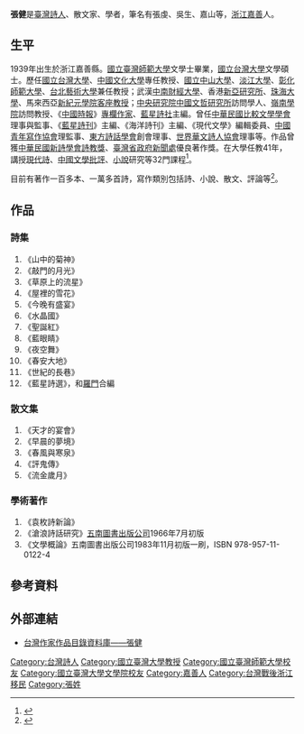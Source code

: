 {{Otheruses|張健}}
'''張健'''{{BD|1939年|12月15日|2018年|12月16日|catIdx=Chang}}是[[臺灣|臺灣]][[詩人|詩人]]、散文家、學者，筆名有張虔、吳生、嘉山等，[[浙江|浙江]][[嘉善|嘉善]]人。

== 生平 ==
1939年出生於浙江嘉善縣。[[國立臺灣師範大學|國立臺灣師範大學]]文學士畢業，[[國立台灣大學|國立台灣大學]]文學碩士。歷任[[國立台灣大學|國立台灣大學]]、[[中國文化大學|中國文化大學]]專任教授、[[國立中山大學|國立中山大學]]、[[淡江大學|淡江大學]]、[[彰化師範大學|彰化師範大學]]、[[台北藝術大學|台北藝術大學]]兼任教授；武漢[[中南財經大學|中南財經大學]]、香港[[新亞研究所|新亞研究所]]、[[珠海大學|珠海大學]]、馬來西亞[[新紀元學院|新紀元學院]][[客座教授|客座教授]]；[[中央研究院中國文哲研究所|中央研究院中國文哲研究所]]訪問學人、[[嶺南學院|嶺南學院]]訪問教授、《[[中國時報|中國時報]]》[[專欄作家|專欄作家]]、[[藍星詩社|藍星詩社]]主編。曾任[[中華民國比較文學學會|中華民國比較文學學會]]理事與監事、《[[藍星詩刊|藍星詩刊]]》主編、《海洋詩刊》主編、《現代文學》編輯委員、[[中國青年寫作協會|中國青年寫作協會]]理監事、[[東方詩話學會|東方詩話學會]]創會理事、[[世界華文詩人協會|世界華文詩人協會]]理事等。作品曾獲[[中華民國新詩學會|中華民國新詩學會]][[詩教獎|詩教獎]]、[[臺灣省政府新聞處|臺灣省政府新聞處]]優良著作獎。在大學任教41年，講授[[現代詩|現代詩]]、[[中國文學批評|中國文學批評]]、[[小說|小說]]研究等32門課程<ref>{{Cite web |url=http://163.32.124.24/ksme/artsdisplay.asp?systemno=0000000703 |title=高雄文學網‧作家作品主題館 |access-date=2014-07-04 |archive-date=2016-03-04 |archive-url=https://web.archive.org/web/20160304122126/http://163.32.124.24/ksme/artsdisplay.asp?systemno=0000000703 |dead-url=no }}</ref>。

目前有著作一百多本、一萬多首詩，寫作類別包括詩、小說、散文、評論等<ref>{{Cite web |url=http://news.ltn.com.tw/news/supplement/paper/153438 |title=最精鍊的語言─張健創作文物展 |access-date=2014-07-04 |archive-date=2018-02-16 |archive-url=https://web.archive.org/web/20180216025557/http://news.ltn.com.tw/news/supplement/paper/153438 |dead-url=no }}</ref>。

== 作品 ==
=== 詩集 ===
#《山中的菊神》
#《敲門的月光》
#《草原上的流星》
#《屋裡的雪花》
#《今晚有盛宴》
#《水晶國》
#《聖誕紅》
#《藍眼睛》
#《夜空舞》
#《春安大地》
#《世紀的長巷》
#《藍星詩選》，和[[羅門|羅門]]合編

=== 散文集 ===
#《天才的宴會》
#《早晨的夢境》
#《春風與寒泉》
#《評鬼傳》
#《流金歲月》

=== 學術著作 ===
#《袁枚詩新論》
#《滄浪詩話研究》[[五南圖書出版公司|五南圖書出版公司]]1966年7月初版
#《文學概論》五南圖書出版公司1983年11月初版一刷，ISBN 978-957-11-0122-4

== 參考資料 ==
{{Reflist}}

== 外部連結 ==
* [https://db.nmtl.gov.tw/Site4/s6/writerinfo?id=1302 台灣作家作品目錄資料庫——張健] {{Wayback|url=https://db.nmtl.gov.tw/Site4/s6/writerinfo?id=1302 |date=20220101001512 }}

{{DEFAULTSORT:Chang}}

[[Category:台灣詩人|Category:台灣詩人]]
[[Category:國立臺灣大學教授|Category:國立臺灣大學教授]]
[[Category:國立臺灣師範大學校友|Category:國立臺灣師範大學校友]]
[[Category:國立臺灣大學文學院校友|Category:國立臺灣大學文學院校友]]
[[Category:嘉善人|Category:嘉善人]]
[[Category:台灣戰後浙江移民|Category:台灣戰後浙江移民]]
[[Category:張姓|Category:張姓]]
